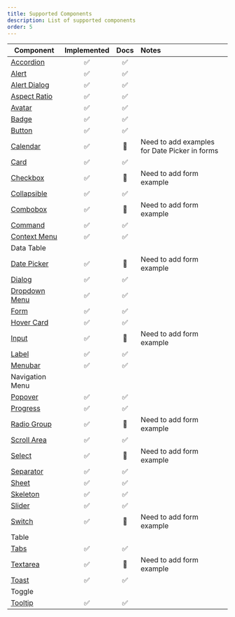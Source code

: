 ```yaml
---
title: Supported Components
description: List of supported components
order: 5
---
```


| Component                                       | Implemented | Docs | Notes                                         |
| ----------------------------------------------- | :---------: | :--: | :-------------------------------------------- |
| [Accordion](/docs/components/accordion)         |     ✅      |  ✅  |                                               |
| [Alert](/docs/components/alert)                 |     ✅      |  ✅  |                                               |
| [Alert Dialog](/docs/components/alert-dialog)   |     ✅      |  ✅  |                                               |
| [Aspect Ratio](/docs/components/aspect-ratio)   |     ✅      |  ✅  |                                               |
| [Avatar](/docs/components/avatar)               |     ✅      |  ✅  |                                               |
| [Badge](/docs/components/badge)                 |     ✅      |  ✅  |                                               |
| [Button](/docs/components/button)               |     ✅      |  ✅  |                                               |
| [Calendar](/docs/components/calendar)           |     ✅      |  🚧  | Need to add examples for Date Picker in forms |
| [Card](/docs/components/card)                   |     ✅      |  ✅  |                                               |
| [Checkbox](/docs/components/checkbox)           |     ✅      |  🚧  | Need to add form example                      |
| [Collapsible](/docs/components/collapsible)     |     ✅      |  ✅  |                                               |
| [Combobox](/docs/components/combobox)           |     ✅      |  🚧  | Need to add form example                      |
| [Command](/docs/components/command)             |     ✅      |  ✅  |                                               |
| [Context Menu](/docs/components/context-menu)   |     ✅      |  ✅  |                                               |
| Data Table                                      |             |      |                                               |
| [Date Picker](/docs/components/date-picker)     |     ✅      |  🚧  | Need to add form example                      |
| [Dialog](/docs/components/dialog)               |     ✅      |  ✅  |                                               |
| [Dropdown Menu](/docs/components/dropdown-menu) |     ✅      |  ✅  |                                               |
| [Form](/docs/components/form)                   |     ✅      |  ✅  |                                               |
| [Hover Card](/docs/components/hover-card)       |     ✅      |  ✅  |                                               |
| [Input](/docs/components/input)                 |     ✅      |  🚧  | Need to add form example                      |
| [Label](/docs/components/label)                 |     ✅      |  ✅  |                                               |
| [Menubar](/docs/components/menubar)             |     ✅      |  ✅  |                                               |
| Navigation Menu                                 |             |      |                                               |
| [Popover](/docs/components/popover)             |     ✅      |  ✅  |                                               |
| [Progress](/docs/components/progress)           |     ✅      |  ✅  |                                               |
| [Radio Group](/docs/components/radio-group)     |     ✅      |  🚧  | Need to add form example                      |
| [Scroll Area](/docs/components/scroll-area)     |     ✅      |  ✅  |                                               |
| [Select](/docs/components/select)               |     ✅      |  🚧  | Need to add form example                      |
| [Separator](/docs/components/separator)         |     ✅      |  ✅  |                                               |
| [Sheet](/docs/components/sheet)                 |     ✅      |  ✅  |
| [Skeleton](/docs/components/skeleton)           |     ✅      |  ✅  |                                               |
| [Slider](/docs/components/slider)               |     ✅      |  ✅  |                                               |
| [Switch](/docs/components/switch)               |     ✅      |  🚧  | Need to add form example                      |
| Table                                           |             |      |                                               |
| [Tabs](/docs/components/tabs)                   |     ✅      |  ✅  |                                               |
| [Textarea](/docs/components/textarea)           |     ✅      |  🚧  | Need to add form example                      |
| [Toast](/docs/components/toast)                 |     ✅      |  ✅  |                                               |
| Toggle                                          |             |      |                                               |
| [Tooltip](/docs/components/tooltip)             |     ✅      |  ✅  |                                               |
